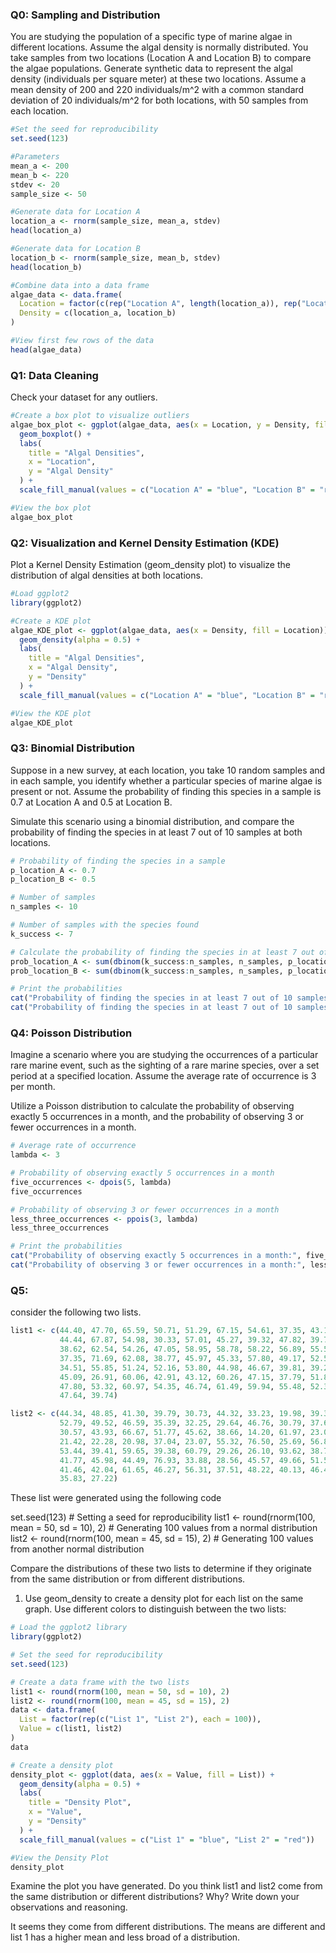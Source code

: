### Q0: Sampling and Distribution

You are studying the population of a specific type of marine algae in different locations. Assume the algal density is normally distributed. You take samples from two locations (Location A and Location B) to compare the algae populations. Generate synthetic data to represent the algal density (individuals per square meter) at these two locations. Assume a mean density of 200 and 220 individuals/m^2 with a common standard deviation of 20 individuals/m^2 for both locations, with 50 samples from each location.


```{r}
#Set the seed for reproducibility
set.seed(123)

#Parameters
mean_a <- 200
mean_b <- 220
stdev <- 20
sample_size <- 50

#Generate data for Location A
location_a <- rnorm(sample_size, mean_a, stdev)
head(location_a)

#Generate data for Location B
location_b <- rnorm(sample_size, mean_b, stdev)
head(location_b)

#Combine data into a data frame
algae_data <- data.frame(
  Location = factor(c(rep("Location A", length(location_a)), rep("Location B", length(location_b)))),
  Density = c(location_a, location_b)
)

#View first few rows of the data
head(algae_data)
```

### Q1: Data Cleaning

Check your dataset for any outliers. 


```{r}
#Create a box plot to visualize outliers
algae_box_plot <- ggplot(algae_data, aes(x = Location, y = Density, fill = Location)) +
  geom_boxplot() +
  labs(
    title = "Algal Densities",
    x = "Location",
    y = "Algal Density"
  ) +
  scale_fill_manual(values = c("Location A" = "blue", "Location B" = "red"))

#View the box plot
algae_box_plot

```


### Q2: Visualization and Kernel Density Estimation (KDE)

Plot a Kernel Density Estimation (geom_density plot) to visualize the distribution of algal densities at both locations. 




```{r}
#Load ggplot2
library(ggplot2)

#Create a KDE plot
algae_KDE_plot <- ggplot(algae_data, aes(x = Density, fill = Location)) +
  geom_density(alpha = 0.5) +
  labs(
    title = "Algal Densities",
    x = "Algal Density",
    y = "Density"
  ) +
  scale_fill_manual(values = c("Location A" = "blue", "Location B" = "red"))

#View the KDE plot
algae_KDE_plot
```

### Q3: Binomial Distribution
Suppose in a new survey, at each location, you take 10 random samples and in each sample, you identify whether a particular species of marine algae is present or not. Assume the probability of finding this species in a sample is 0.7 at Location A and 0.5 at Location B.

Simulate this scenario using a binomial distribution, and compare the probability of finding the species in at least 7 out of 10 samples at both locations.

```{r}
# Probability of finding the species in a sample
p_location_A <- 0.7
p_location_B <- 0.5

# Number of samples
n_samples <- 10

# Number of samples with the species found
k_success <- 7

# Calculate the probability of finding the species in at least 7 out of 10 samples
prob_location_A <- sum(dbinom(k_success:n_samples, n_samples, p_location_A))
prob_location_B <- sum(dbinom(k_success:n_samples, n_samples, p_location_B))

# Print the probabilities
cat("Probability of finding the species in at least 7 out of 10 samples at Location A:", prob_location_A, "\n")
cat("Probability of finding the species in at least 7 out of 10 samples at Location B:", prob_location_B, "\n")
```

### Q4: Poisson Distribution
Imagine a scenario where you are studying the occurrences of a particular rare marine event, such as the sighting of a rare marine species, over a set period at a specified location. Assume the average rate of occurrence is 3 per month.

Utilize a Poisson distribution to calculate the probability of observing exactly 5 occurrences in a month, and the probability of observing 3 or fewer occurrences in a month.

```{r}
# Average rate of occurrence
lambda <- 3

# Probability of observing exactly 5 occurrences in a month
five_occurrences <- dpois(5, lambda)
five_occurrences

# Probability of observing 3 or fewer occurrences in a month
less_three_occurrences <- ppois(3, lambda)
less_three_occurrences

# Print the probabilities
cat("Probability of observing exactly 5 occurrences in a month:", five_occurrences, "\n")
cat("Probability of observing 3 or fewer occurrences in a month:", less_three_occurrences, "\n")
```

### Q5: 
consider the following two lists. 

```{r}
list1 <- c(44.40, 47.70, 65.59, 50.71, 51.29, 67.15, 54.61, 37.35, 43.13, 45.54, 62.24, 53.60, 54.01, 51.11, 
           44.44, 67.87, 54.98, 30.33, 57.01, 45.27, 39.32, 47.82, 39.74, 42.71, 43.75, 33.13, 58.38, 51.53, 
           38.62, 62.54, 54.26, 47.05, 58.95, 58.78, 58.22, 56.89, 55.54, 49.38, 46.94, 46.20, 43.05, 47.92, 
           37.35, 71.69, 62.08, 38.77, 45.97, 45.33, 57.80, 49.17, 52.53, 49.71, 49.57, 63.69, 47.74, 65.16, 
           34.51, 55.85, 51.24, 52.16, 53.80, 44.98, 46.67, 39.81, 39.28, 53.04, 54.48, 50.53, 59.22, 70.50, 
           45.09, 26.91, 60.06, 42.91, 43.12, 60.26, 47.15, 37.79, 51.81, 48.61, 50.06, 53.85, 46.29, 56.44, 
           47.80, 53.32, 60.97, 54.35, 46.74, 61.49, 59.94, 55.48, 52.39, 43.72, 63.61, 44.00, 71.87, 65.33, 
           47.64, 39.74)

list2 <- c(44.34, 48.85, 41.30, 39.79, 30.73, 44.32, 33.23, 19.98, 39.30, 58.78, 36.37, 54.12, 20.73, 44.17, 
           52.79, 49.52, 46.59, 35.39, 32.25, 29.64, 46.76, 30.79, 37.64, 41.16, 72.66, 35.22, 48.53, 46.17, 
           30.57, 43.93, 66.67, 51.77, 45.62, 38.66, 14.20, 61.97, 23.09, 56.10, 73.64, 23.34, 55.53, 41.07, 
           21.42, 22.28, 20.98, 37.04, 23.07, 55.32, 76.50, 25.69, 56.82, 56.54, 49.98, 29.87, 43.21, 40.79, 
           53.44, 39.41, 59.65, 39.38, 60.79, 29.26, 26.10, 93.62, 38.75, 49.47, 54.55, 37.74, 52.75, 50.53, 
           41.77, 45.98, 44.49, 76.93, 33.88, 28.56, 45.57, 49.66, 51.55, 38.12, 29.05, 63.95, 39.76, 32.02, 
           41.46, 42.04, 61.65, 46.27, 56.31, 37.51, 48.22, 40.13, 46.42, 31.57, 25.34, 74.96, 54.01, 26.23, 
           35.83, 27.22)

```

These list were generated using the following code

set.seed(123)  # Setting a seed for reproducibility
list1 <- round(rnorm(100, mean = 50, sd = 10), 2)  # Generating 100 values from a normal distribution
list2 <- round(rnorm(100, mean = 45, sd = 15), 2)  # Generating 100 values from another normal distribution


Compare the distributions of these two lists to determine if they originate from the same distribution or from different distributions.

1. Use geom_density to create a density plot for each list on the same graph. Use different colors to distinguish between the two lists:
```{r}
# Load the ggplot2 library
library(ggplot2)

# Set the seed for reproducibility
set.seed(123)

# Create a data frame with the two lists
list1 <- round(rnorm(100, mean = 50, sd = 10), 2)
list2 <- round(rnorm(100, mean = 45, sd = 15), 2)
data <- data.frame(
  List = factor(rep(c("List 1", "List 2"), each = 100)),
  Value = c(list1, list2)
)
data

# Create a density plot
density_plot <- ggplot(data, aes(x = Value, fill = List)) +
  geom_density(alpha = 0.5) +
  labs(
    title = "Density Plot",
    x = "Value",
    y = "Density"
  ) +
  scale_fill_manual(values = c("List 1" = "blue", "List 2" = "red"))

#View the Density Plot
density_plot

```

Examine the plot you have generated. Do you think list1 and list2 come from the same distribution or different distributions? Why?
Write down your observations and reasoning.


It seems they come from different distributions. The means are different and list 1 has a higher mean and less broad of a distribution. 

